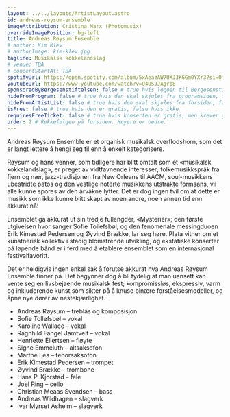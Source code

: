 ```yaml
---
layout: ../../layouts/ArtistLayout.astro
id: andreas-roysum-ensemble
imageAttribution: Cristina Marx (Photomusix)
overrideImagePosition: bg-left
title: Andreas Røysum Ensemble
# author: Kim Klev
# authorImage: kim-klev.jpg
tagline: Musikalsk kokkelandslag
# venue: TBA
# concertStartAt: TBA
spotifyUrl: https://open.spotify.com/album/5xAeazAW7UXJ3KGGm0YXr3?si=0f2pk_10RcG_qzxv4V7SFA
youtubeUrl: https://www.youtube.com/watch?v=U4USJJAgrp8
sponsoredByBergesenstiftelsen: false # true hvis logoen til Bergesenstiftelsen skal vises, false hvis ikke
hideFromProgram: false # true hvis den skal skjules fra programsiden, false hvis den skal vises
hideFromArtistList: false # true hvis den skal skjules fra forsiden, false hvis den skal vises
isFree: false # true hvis den er gratis, false hvis ikke
requiresFreeTicket: false # true hvis konserten er gratis, men krever gratisbillett
order: 2 # Rekkefølgen på forsiden. Høyere er bedre.
---
```


Andreas Røysum Ensemble er et organisk musikalsk overflodshorn, som det er langt lettere å
hengi seg til enn å enkelt kategorisere.

Røysum og hans venner, som tidligere har blitt omtalt som et «musikalsk kokkelandslag», er
preget av vidtfavnende interesser; folkemusikkspråk fra fjern og nær, jazz-tradisjonen fra New
Orleans til AACM, soul-musikkens ubestridte patos og den vestlige noterte musikkens utstrakte
formsans, vil alle kunne spores av den årvåkne lytter. Det er dog ingen tvil om at dette er musikk
som ikke kunne blitt skapt av noen andre, noen annen tid enn akkurat nå!

Ensemblet ga akkurat ut sin tredje fullengder, «Mysterier»; den første utgivelsen hvor sanger Sofie
Tollefsbøl, og den fenomenale messingduoen Erik Kimestad Pedersen og Øyvind Brække, lar seg
høre. Plata vitner om et kunstnerisk kollektiv i stadig blomstrende utvikling, og ekstatiske
konserter på løpende bånd er i ferd med å etablere ensemblet som en internasjonal
festivalfavoritt.

Det er heldigvis ingen enkel sak å forutse akkurat hva Andreas Røysum Ensemble finner på. Det
begynner dog å bli tydelig at man uansett kan vente seg en livsbejaende musikalsk fest;
kompromissløs, ekspressiv, varm og inkluderende kunst som sikter på å knuse binære
forståelsesmodeller, og åpne nye dører av nestekjærlighet.

- Andreas Røysum – treblås og komposisjon
- Sofie Tollefsbøl – vokal
- Karoline Wallace – vokal
- Ragnhild Fangel Jamtveit – vokal
- Henriette Eilertsen – fløyte
- Signe Emmeluth – altsaksofon
- Marthe Lea – tenorsaksofon
- Erik Kimestad Pedersen – trompet
- Øyvind Brække – trombone
- Hans P. Kjorstad – fele
- Joel Ring – cello
- Christian Meaas Svendsen – bass
- Andreas Wildhagen – slagverk
- Ivar Myrset Asheim – slagverk
